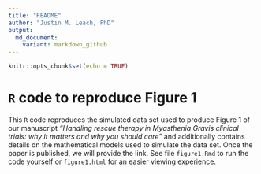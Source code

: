 ```yaml
---
title: "README"
author: "Justin M. Leach, PhD"
output:
  md_document:
    variant: markdown_github
---
```


```r
knitr::opts_chunk$set(echo = TRUE)
```

# `R` code to reproduce Figure 1

This `R` code reproduces the simulated data set used to produce Figure 1 of our manuscript *"Handling rescue therapy in Myasthenia Gravis clinical trials: why it matters and why you should care"* and additionally contains details on the mathematical models used to simulate the data set. Once the paper is published, we will provide the link. See file `figure1.Rmd` to run the code yourself or `figure1.html` for an easier viewing experience. 
